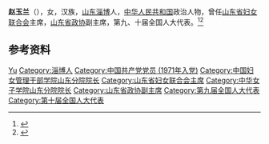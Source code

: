'''赵玉兰'''（{{bd|1950年|8月}}），女，汉族，[[山东|山东]][[淄博|淄博]]人，[[中华人民共和国|中华人民共和国]]政治人物，曾任[[山东省妇女联合会|山东省妇女联合会]]主席，[[山东省政协|山东省政协]]副主席，第九、十届全国人大代表。<ref>{{Cite book|title=中华人民共和国职官志|author=何虎生, 李耀东, 向常福主编|publisher=中国社会出版社|year=2003|isbn=9787800883934|location=北京|pages=}}</ref><ref>{{Cite web|title=赵玉兰 简历|url=http://news.iqilu.com/shandong/zhengwu/zwxw/2012/0925/1333381.shtml|accessdate=2020-08-25|work=齐鲁网}}</ref>

== 参考资料 ==
{{reflist}}

{{中国人物小作品}}
{{中华全国妇女联合会第九届执行委员会}}

{{Authority control}}
{{DEFAULTSORT:Zhao赵}}
[[Category:赵姓|Yu]]
[[Category:淄博人|Category:淄博人]]
[[Category:中国共产党党员_(1971年入党)|Category:中国共产党党员 (1971年入党)]]
[[Category:中国妇女管理干部学院山东分院院长|Category:中国妇女管理干部学院山东分院院长]]
[[Category:山东省妇女联合会主席|Category:山东省妇女联合会主席]]
[[Category:中华女子学院山东分院院长|Category:中华女子学院山东分院院长]]
[[Category:山东省政协副主席|Category:山东省政协副主席]]
[[Category:第九届全国人大代表|Category:第九届全国人大代表]]
[[Category:第十届全国人大代表|Category:第十届全国人大代表]]